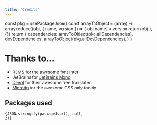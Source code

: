 ```yaml
---
title: 'Credits'
---
```


  const pkg = usePackageJson()
  const arrayToObject = (array) =>
    array.reduce((obj, { name, version }) => {
      obj[name] = version
      return obj
    }, {})
  return {
    dependencies: arrayToObject(pkg.allDependencies),
    devDependencies: arrayToObject(pkg.allDevDependencies),
  }
}

# Thanks to…

- [RSMS](https://twitter.com/rsms) for the awesome font [Inter](https://rsms.me/inter/)
- JetBrains for [JetBrains Mono](https://www.jetbrains.com/lp/mono/)
- [Deepl](https://www.deepl.com/translator) for their awesome free translater
- [Microtip](https://github.com/ghosh/microtip/blob/master/microtip.css) for the awesome
  CSS only tooltip

## Packages used

<Code language="json">{JSON.stringify(packageJson(), null, 2)}</Code>
